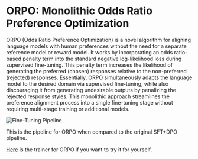 
# ORPO: Monolithic Odds Ratio Preference Optimization

ORPO (Odds Ratio Preference Optimization) is a novel algorithm for aligning language models with human preferences without the need for a separate reference model or reward model. It works by incorporating an odds ratio-based penalty term into the standard negative log-likelihood loss during supervised fine-tuning. This penalty term increases the likelihood of generating the preferred (chosen) responses relative to the non-preferred (rejected) responses. Essentially, ORPO simultaneously adapts the language model to the desired domain via supervised fine-tuning, while also discouraging it from generating undesirable outputs by penalizing the rejected response styles. This monolithic approach streamlines the preference alignment process into a single fine-tuning stage without requiring multi-stage training or additional models.

<Image src="/ORPO.webp" alt="Fine-Tuning Pipeline" width={2000} height={1000} padding="15px"/>

This is the pipeline for ORPO when compared to the original SFT+DPO pipeline.

[Here](https://huggingface.co/docs/trl/main/en/orpo_trainer) is the trainer for ORPO if you want to try it for yourself.